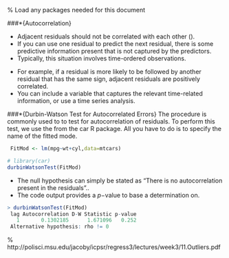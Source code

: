 

% Load any packages needed for this document

\###*{Autocorrelation} 

*  Adjacent residuals should not be correlated with each other (\textbf{autocorrelation}). 
*  If you can use one residual to predict the next residual, there is some predictive information present that is not captured by the predictors. 
*  Typically, this situation involves time-ordered observations. 


\begin{figure}[h!]
\centering
\includegraphics[width=0.7\linewidth]{autocorrelation1}
\caption{(disregard the titles)}

\end{figure}

*  For example, if a residual is more likely to be followed by another residual that has the same sign, adjacent residuals are positively correlated. 
*  You can include a variable that captures the relevant time-related information, or use a time series analysis.

 

\###*{Durbin-Watson Test for Autocorrelated Errors}
The \textbf{\textit{Durbin-Watson} }procedure is commonly used to to test for autocorrelation of residuals. To perform this test, we use the \texttt{durbinWatsonTest()} from the car R package. All you have to do is to specify the name of the fitted mode.


```r

 FitMod <- lm(mpg~wt+cyl,data=mtcars)

# library(car)
durbinWatsonTest(FitMod)

```


*  The null hypothesis can simply be stated as "There is no autocorrelation present in the residuals".. 
*  The \texttt{R} code output provides a $p-$value to base a determination on.



```r
> durbinWatsonTest(FitMod)
 lag Autocorrelation D-W Statistic p-value
   1       0.1302185      1.671096   0.252
 Alternative hypothesis: rho != 0
```


% http://polisci.msu.edu/jacoby/icpsr/regress3/lectures/week3/11.Outliers.pdf


